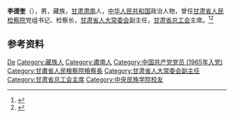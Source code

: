 '''李德奎'''（{{bd|1946年|6月|}}），男，藏族，[[甘肃|甘肃]][[肃南县|肃南]]人，[[中华人民共和国|中华人民共和国]]政治人物，曾任[[甘肃省人民检察院|甘肃省人民检察院]]党组书记、检察长，[[甘肃省人大常委会|甘肃省人大常委会]]副主任，[[甘肃省总工会|甘肃省总工会]]主席。<ref>{{Cite book|title=甘肃大辞典|author=郭方忠, 张克复, 吕靖华主编|publisher=甘肃文化出版社|year=2000|isbn=|location=兰州|pages=}}</ref><ref>{{cite book|title=中囯人名大辞典·现任党政军领导人物卷|author=廖盖隆等编|year=1990|publisher=上海辞书出版社|location=上海|page=}}</ref>

== 参考资料 ==
{{reflist}}

{{中国人物小作品}}

{{Authority control}}
{{DEFAULTSORT:Li李}}
[[Category:李姓|De]]
[[Category:藏族人|Category:藏族人]]
[[Category:肅南人|Category:肅南人]]
[[Category:中国共产党党员_(1965年入党)|Category:中国共产党党员 (1965年入党)]]
[[Category:甘肅省人民檢察院檢察長|Category:甘肅省人民檢察院檢察長]]
[[Category:甘肃省人大常委会副主任|Category:甘肃省人大常委会副主任]]
[[Category:甘肃省总工会主席|Category:甘肃省总工会主席]]
[[Category:中央民族学院校友|Category:中央民族学院校友]]